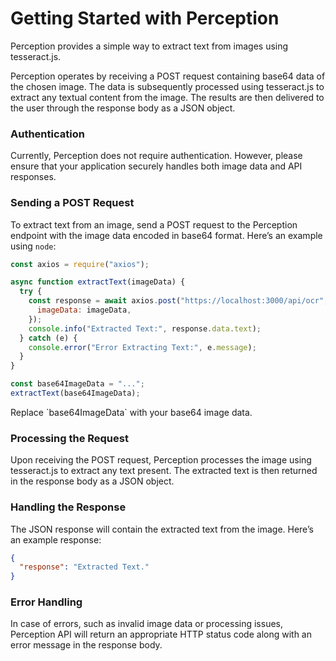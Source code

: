 
# Getting Started with Perception

Perception provides a simple way to extract text from images using tesseract.js.

Perception operates by receiving a POST request containing base64 data of the chosen image. The data is subsequently processed using tesseract.js to extract any textual content from the image. The results are then delivered to the user through the response body as a JSON object.

<Steps>

### Authentication

Currently, Perception does not require authentication. However, please ensure that your application securely handles both image data and API responses.

### Sending a POST Request

To extract text from an image, send a POST request to the Perception endpoint with the image data encoded in base64 format. Here’s an example using `node`:

```javascript {14} copy showLineNumbers filename="example.js"
const axios = require("axios");

async function extractText(imageData) {
  try {
    const response = await axios.post("https://localhost:3000/api/ocr", {
      imageData: imageData,
    });
    console.info("Extracted Text:", response.data.text);
  } catch (e) {
    console.error("Error Extracting Text:", e.message);
  }
}

const base64ImageData = "...";
extractText(base64ImageData);
```

<Callout type="info">
  Replace `base64ImageData` with your base64 image data.
</Callout>

### Processing the Request

Upon receiving the POST request, Perception processes the image using tesseract.js to extract any text present. The extracted text is then returned in the response body as a JSON object.

### Handling the Response

The JSON response will contain the extracted text from the image. Here’s an example response:

```json copy showLineNumbers
{
  "response": "Extracted Text."
}
```

### Error Handling

In case of errors, such as invalid image data or processing issues, Perception API will return an appropriate HTTP status code along with an error message in the response body.

</Steps>
